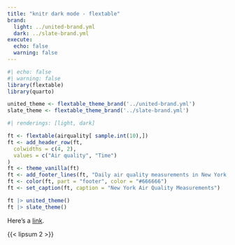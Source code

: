```yaml
---
title: "knitr dark mode - flextable"
brand:
  light: ../united-brand.yml
  dark: ../slate-brand.yml
execute:
  echo: false
  warning: false
---
```


```r
#| echo: false
#| warning: false
library(flextable)
library(quarto)

united_theme <- flextable_theme_brand('../united-brand.yml')
slate_theme <- flextable_theme_brand('../slate-brand.yml')
```

```r
#| renderings: [light, dark]

ft <- flextable(airquality[ sample.int(10),])
ft <- add_header_row(ft,
  colwidths = c(4, 2),
  values = c("Air quality", "Time")
)
ft <- theme_vanilla(ft)
ft <- add_footer_lines(ft, "Daily air quality measurements in New York, May to September 1973.")
ft <- color(ft, part = "footer", color = "#666666")
ft <- set_caption(ft, caption = "New York Air Quality Measurements")

ft |> united_theme()
ft |> slate_theme()
```

Here's a [link](https://example.com).

{{< lipsum 2 >}}
